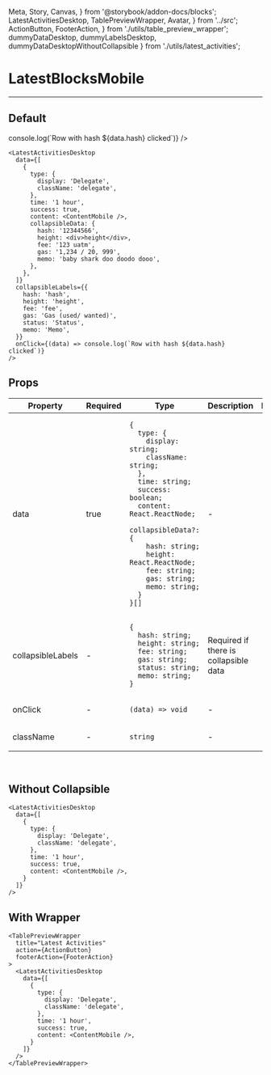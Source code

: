   Meta, Story, Canvas,
} from '@storybook/addon-docs/blocks';
  LatestActivitiesDesktop,
  TablePreviewWrapper,
  Avatar,
} from '../src';
  ActionButton, FooterAction,
} from './utils/table_preview_wrapper';
  dummyDataDesktop, dummyLabelsDesktop, dummyDataDesktopWithoutCollapsible
} from './utils/latest_activities';

<Meta title="LatestActivitiesDesktop" component={LatestActivitiesDesktop} />

# LatestBlocksMobile
---

## Default
<Canvas>
  <Story name="Default">
    <LatestActivitiesDesktop
      data={dummyDataDesktop}
      collapsibleLabels={dummyLabelsDesktop}
      onClick={(data) => console.log(`Row with hash ${data.hash} clicked`)}
    />
  </Story>
</Canvas>

```
<LatestActivitiesDesktop
  data={[
    {
      type: {
        display: 'Delegate',
        className: 'delegate',
      },
      time: '1 hour',
      success: true,
      content: <ContentMobile />,
      collapsibleData: {
        hash: '12344566',
        height: <div>height</div>,
        fee: '123 uatm',
        gas: '1,234 / 20, 999',
        memo: 'baby shark doo doodo dooo',
      },
    },
  ]}
  collapsibleLabels={{
    hash: 'hash',
    height: 'height',
    fee: 'fee',
    gas: 'Gas (used/ wanted)',
    status: 'Status',
    memo: 'Memo',
  }}
  onClick={(data) => console.log(`Row with hash ${data.hash} clicked`)}
/>
```

## Props
<table>
<thead>
  <tr>
    <th>Property</th>
    <th>Required</th>
    <th>Type</th>
    <th>Description</th>
    <th>Default</th>
  </tr>
  </thead>
<tbody>
  <tr>
    <td>data</td>
    <td>true</td>
    <td>

```
{
  type: {
    display: string;
    className: string;
  },
  time: string;
  success: boolean;
  content: React.ReactNode;
  collapsibleData?: {
    hash: string;
    height: React.ReactNode;
    fee: string;
    gas: string;
    memo: string;
  }
}[]
```

  </td>
    <td>-</td>
    <td>-</td>
  </tr>

  <tr>
    <td>collapsibleLabels</td>
    <td>-</td>
    <td>

```
{
  hash: string;
  height: string;
  fee: string;
  gas: string;
  status: string;
  memo: string;
}
```

  </td>
    <td>Required if there is collapsible data</td>
    <td>-</td>
  </tr>

  <tr>
    <td>onClick</td>
    <td>-</td>
    <td>

`(data) => void`

  </td>
    <td>-</td>
    <td>-</td>
  </tr>

  <tr>
    <td>className</td>
    <td>-</td>
    <td>

`string`

  </td>
    <td>-</td>
    <td>-</td>
  </tr>
  </tbody>
</table>
<br/>

## Without Collapsible
<Canvas>
  <Story name="Without Collapsible">
    <LatestActivitiesDesktop
      data={dummyDataDesktopWithoutCollapsible}
    />
  </Story>
</Canvas>

```
<LatestActivitiesDesktop
  data={[
    {
      type: {
        display: 'Delegate',
        className: 'delegate',
      },
      time: '1 hour',
      success: true,
      content: <ContentMobile />,
    }
  ]}
/>
```

## With Wrapper
<Canvas>
  <Story name="With TabletPreviewWrapper">
    <TablePreviewWrapper
      title="Latest Activities"
      action={ActionButton}
      footerAction={FooterAction}
    >
      <LatestActivitiesDesktop
        data={dummyDataDesktopWithoutCollapsible}
      />
    </TablePreviewWrapper>
  </Story>
</Canvas>

```
<TablePreviewWrapper
  title="Latest Activities"
  action={ActionButton}
  footerAction={FooterAction}
>
  <LatestActivitiesDesktop
    data={[
      {
        type: {
          display: 'Delegate',
          className: 'delegate',
        },
        time: '1 hour',
        success: true,
        content: <ContentMobile />,
      }
    ]}
  />
</TablePreviewWrapper>
```
